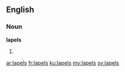==English==

===Noun===
'''lapels'''

# {{plural of|lapel}}

[[ar:lapels]]
[[fr:lapels]]
[[ku:lapels]]
[[my:lapels]]
[[sv:lapels]]
